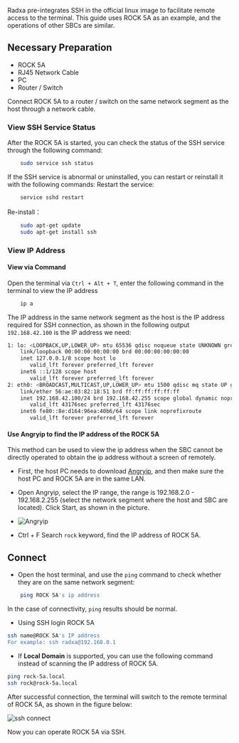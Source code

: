 Radxa pre-integrates SSH in the official linux image to facilitate remote access to the terminal. This guide uses ROCK 5A as an example, and the operations of other SBCs are similar.

## Necessary Preparation

- ROCK 5A
- RJ45 Network Cable
- PC
- Router / Switch

Connect ROCK 5A to a router / switch on the same network segment as the host through a network cable.

### View SSH Service Status

After the ROCK 5A is started, you can check the status of the SSH service through the following command:

```bash
	sudo service ssh status
```

If the SSH service is abnormal or uninstalled, you can restart or reinstall it with the following commands:
Restart the service:

```bash
    service sshd restart
```

Re-install：

```bash
    sudo apt-get update
    sudo apt-get install ssh
```

### View IP Address

#### View via Command

Open the terminal via `Ctrl + Alt + T`, enter the following command in the terminal to view the IP address

```bash
    ip a
```

The IP address in the same network segment as the host is the IP address required for SSH connection, as shown in the following output `192.168.42.100` is the IP address we need:

```bash
1: lo: <LOOPBACK,UP,LOWER_UP> mtu 65536 qdisc noqueue state UNKNOWN group default qlen 1000
    link/loopback 00:00:00:00:00:00 brd 00:00:00:00:00:00
    inet 127.0.0.1/8 scope host lo
       valid_lft forever preferred_lft forever
    inet6 ::1/128 scope host
       valid_lft forever preferred_lft forever
2: eth0: <BROADCAST,MULTICAST,UP,LOWER_UP> mtu 1500 qdisc mq state UP group default qlen 1000
    link/ether 56:ae:03:82:18:51 brd ff:ff:ff:ff:ff:ff
    inet 192.168.42.100/24 brd 192.168.42.255 scope global dynamic noprefixroute eth0
       valid_lft 43176sec preferred_lft 43176sec
    inet6 fe80::8e:d164:96ea:40b6/64 scope link noprefixroute
       valid_lft forever preferred_lft forever

```

#### Use Angryip to find the IP address of the ROCK 5A

This method can be used to view the ip address when the SBC cannot be directly operated to obtain the ip address without a screen of remotely.

- First, the host PC needs to download [Angryip](https://angryip.org/download/), and then make sure the host PC and ROCK 5A are in the same LAN.

- Open Angryip, select the IP range, the range is 192.168.2.0 - 192.168.2.255 (select the network segment where the host and SBC are located). Click Start, as shown in the picture.

- ![Angryip](/img/configuration/ssh-Angryip.webp)

- Ctrl + F Search `rock` keyword, find the IP address of ROCK 5A.

## Connect

- Open the host terminal, and use the `ping` command to check whether they are on the same network segment:

```bash
    ping ROCK 5A's ip address
```

In the case of connectivity, `ping` results should be normal.

- Using SSH login ROCK 5A

```bash
ssh name@ROCK 5A's IP address
For example: ssh radxa@192.168.0.1
```

- If **Local Domain** is supported, you can use the following command instead of scanning the IP address of ROCK 5A.

```bash
ping rock-5a.local
ssh rock@rock-5a.local
```

After successful connection, the terminal will switch to the remote terminal of ROCK 5A, as shown in the figure below:

![ssh connect](/img/configuration/ssh-connect.webp)

Now you can operate ROCK 5A via SSH.
